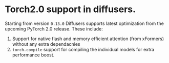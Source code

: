 <!--Copyright 2023 The HuggingFace Team. All rights reserved.

Licensed under the Apache License, Version 2.0 (the "License"); you may not use this file except in compliance with
the License. You may obtain a copy of the License at

http://www.apache.org/licenses/LICENSE-2.0

Unless required by applicable law or agreed to in writing, software distributed under the License is distributed on
an "AS IS" BASIS, WITHOUT WARRANTIES OR CONDITIONS OF ANY KIND, either express or implied. See the License for the
specific language governing permissions and limitations under the License.
-->

# Torch2.0 support in diffusers.

Starting from version `0.13.0` Diffusers supports latest optimization from the upcoming PyTorch 2.0 release. These include:
1. Support for native flash and memory efficient attention (from xFormers) without any extra dependacnies 
2. `torch.compile` support for compiling the individual models for extra performance boost.

